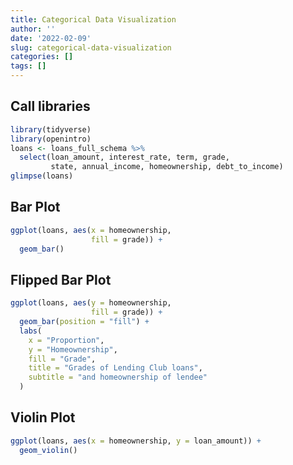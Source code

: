 ```yaml
---
title: Categorical Data Visualization
author: ''
date: '2022-02-09'
slug: categorical-data-visualization
categories: []
tags: []
---
```

## Call libraries 
```r
library(tidyverse)
library(openintro)
loans <- loans_full_schema %>%
  select(loan_amount, interest_rate, term, grade, 
         state, annual_income, homeownership, debt_to_income)
glimpse(loans)
```

## Bar Plot
```r
ggplot(loans, aes(x = homeownership, 
                  fill = grade)) +
  geom_bar()
```
## Flipped Bar Plot

```r
ggplot(loans, aes(y = homeownership,
                  fill = grade)) +
  geom_bar(position = "fill") +
  labs(
    x = "Proportion",
    y = "Homeownership",
    fill = "Grade",
    title = "Grades of Lending Club loans",
    subtitle = "and homeownership of lendee"
  )

```

## Violin Plot
```r
ggplot(loans, aes(x = homeownership, y = loan_amount)) +
  geom_violin()
```

